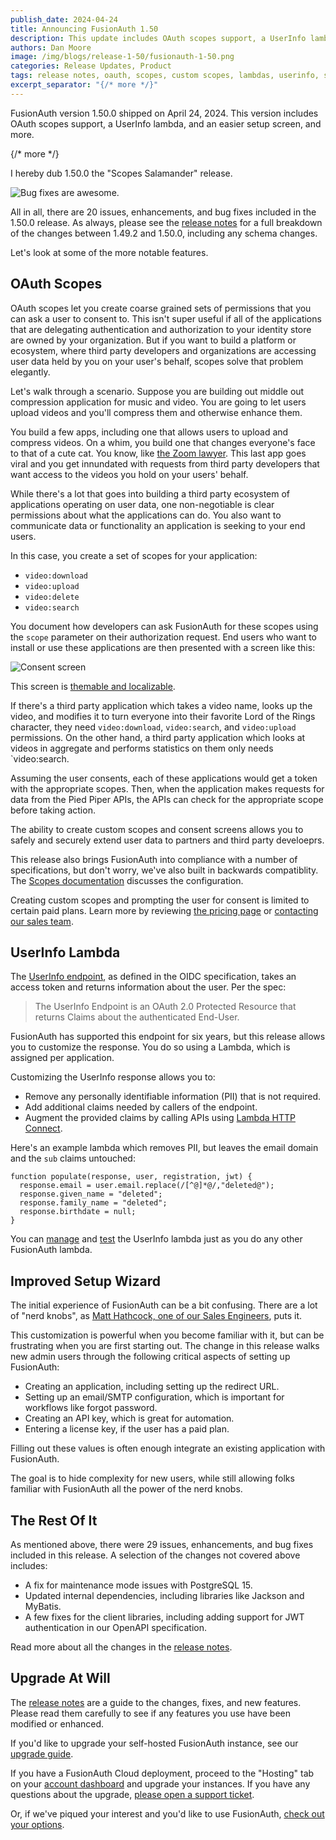 ```yaml
---
publish_date: 2024-04-24
title: Announcing FusionAuth 1.50
description: This update includes OAuth scopes support, a UserInfo lambda, and an easier setup screen
authors: Dan Moore
image: /img/blogs/release-1-50/fusionauth-1-50.png
categories: Release Updates, Product
tags: release notes, oauth, scopes, custom scopes, lambdas, userinfo, setup wizards
excerpt_separator: "{/* more */}"
---
```


FusionAuth version 1.50.0 shipped on April 24, 2024. This version includes OAuth scopes support, a UserInfo lambda, and an easier setup screen, and more.

{/* more */}

I hereby dub 1.50.0 the "Scopes Salamander" release.

![Bug fixes are awesome.](/img/blogs/release-1-50/salamander.png)

All in all, there are 20 issues, enhancements, and bug fixes included in the 1.50.0 release. As always, please see the [release notes](/docs/release-notes/#version-1-50-0) for a full breakdown of the changes between 1.49.2 and 1.50.0, including any schema changes.

Let's look at some of the more notable features.

## OAuth Scopes

OAuth scopes let you create coarse grained sets of permissions that you can ask a user to consent to. This isn't super useful if all of the applications that are delegating authentication and authorization to your identity store are owned by your organization. But if you want to build a platform or ecosystem, where third party developers and organizations are accessing user data held by you on your user's behalf, scopes solve that problem elegantly.

Let's walk through a scenario. Suppose you are building out middle out compression application for music and video. You are going to let users upload videos and you'll compress them and otherwise enhance them.

You build a few apps, including one that allows users to upload and compress videos. On a whim, you build one that changes everyone's face to that of a cute cat. You know, like [the Zoom lawyer](https://www.youtube.com/watch?v=TDNP-SWgn2w). This last app goes viral and you get innundated with requests from third party developers that want access to the videos you hold on your users' behalf. 

While there's a lot that goes into building a third party ecosystem of applications operating on user data, one non-negotiable is clear permissions about what the applications can do. You also want to communicate data or functionality an application is seeking to your end users.

In this case, you create a set of scopes for your application:

* `video:download`
* `video:upload`
* `video:delete`
* `video:search`

You document how developers can ask FusionAuth for these scopes using the `scope` parameter on their authorization request. End users who want to install or use these applications are then presented with a screen like this:

![Consent screen](/img/blogs/release-1-50/consent-example.png)

This screen is [themable and localizable](/docs/customize/look-and-feel/localization).

If there's a third party application which takes a video name, looks up the video, and modifies it to turn everyone into their favorite Lord of the Rings character, they need `video:download`, `video:search`, and `video:upload` permissions. On the other hand, a third party application which looks at videos in aggregate and performs statistics on them only needs `video:search.

Assuming the user consents, each of these applications would get a token with the appropriate scopes. Then, when the application makes requests for data from the Pied Piper APIs, the APIs can check for the appropriate scope before taking action.

The ability to create custom scopes and consent screens allows you to safely and securely extend user data to partners and third party develoeprs.

This release also brings FusionAuth into compliance with a number of specifications, but don't worry, we've also built in backwards compatiblity. The [Scopes documentation](/docs/lifecycle/authenticate-users/oauth/scopes) discusses the configuration.

Creating custom scopes and prompting the user for consent is limited to certain paid plans. Learn more by reviewing [the pricing page](/pricing) or [contacting our sales team](/contact).

## UserInfo Lambda

The [UserInfo endpoint](/docs/lifecycle/authenticate-users/oauth/endpoints#userinfo), as defined in the OIDC specification, takes an access token and returns information about the user. Per the spec:

> The UserInfo Endpoint is an OAuth 2.0 Protected Resource that returns Claims about the authenticated End-User.

FusionAuth has supported this endpoint for six years, but this release allows you to customize the response. You do so using a Lambda, which is assigned per application.

Customizing the UserInfo response allows you to:

* Remove any personally identifiable information (PII) that is not required.
* Add additional claims needed by callers of the endpoint.
* Augment the provided claims by calling APIs using [Lambda HTTP Connect](/docs/extend/code/lambdas/#using-lambda-http-connect).

Here's an example lambda which removes PII, but leaves the email domain and the `sub` claims untouched:

```
function populate(response, user, registration, jwt) {
  response.email = user.email.replace(/[^@]*@/,"deleted@");
  response.given_name = "deleted";
  response.family_name = "deleted";
  response.birthdate = null;
}
```

You can [manage](/docs/extend/code/lambdas/#managing-lambdas) and [test](/docs/extend/code/lambdas/testing) the UserInfo lambda just as you do any other FusionAuth lambda.

## Improved Setup Wizard

The initial experience of FusionAuth can be a bit confusing. There are a lot of "nerd knobs", as [Matt Hathcock, one of our Sales Engineers](/blog/sales-engineering), puts it.

This customization is powerful when you become familiar with it, but can be frustrating when you are first starting out. The change in this release walks new admin users through the following critical aspects of setting up FusionAuth:

* Creating an application, including setting up the redirect URL.
* Setting up an email/SMTP configuration, which is important for workflows like forgot password.
* Creating an API key, which is great for automation.
* Entering a license key, if the user has a paid plan.

Filling out these values is often enough integrate an existing application with FusionAuth.

The goal is to hide complexity for new users, while still allowing folks familiar with FusionAuth all the power of the nerd knobs.

## The Rest Of It

As mentioned above, there were 29 issues, enhancements, and bug fixes included in this release. A selection of the changes not covered above includes:

* A fix for maintenance mode issues with PostgreSQL 15.
* Updated internal dependencies, including libraries like Jackson and MyBatis.
* A few fixes for the client libraries, including adding support for JWT authentication in our OpenAPI specification.

Read more about all the changes in the [release notes](/docs/release-notes/#version-1-50-0).

## Upgrade At Will

The [release notes](/docs/release-notes/#version-1-50-0) are a guide to the changes, fixes, and new features. Please read them carefully to see if any features you use have been modified or enhanced.

If you'd like to upgrade your self-hosted FusionAuth instance, see our [upgrade guide](/docs/operate/deploy/upgrade). 

If you have a FusionAuth Cloud deployment, proceed to the "Hosting" tab on your <a href="https://account.fusionauth.io/account/deployment/" target="_blank">account dashboard</a> and upgrade your instances. If you have any questions about the upgrade, <a href="https://account.fusionauth.io/account/support/" target="_blank">please open a support ticket</a>.

Or, if we've piqued your interest and you'd like to use FusionAuth, [check out your options](/pricing).
